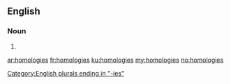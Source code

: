 ==English==

===Noun===
{{head|en}}

# {{plural of|homology}}

[[Category:English plurals ending in "-ies"]]

[[ar:homologies]]
[[fr:homologies]]
[[ku:homologies]]
[[my:homologies]]
[[no:homologies]]